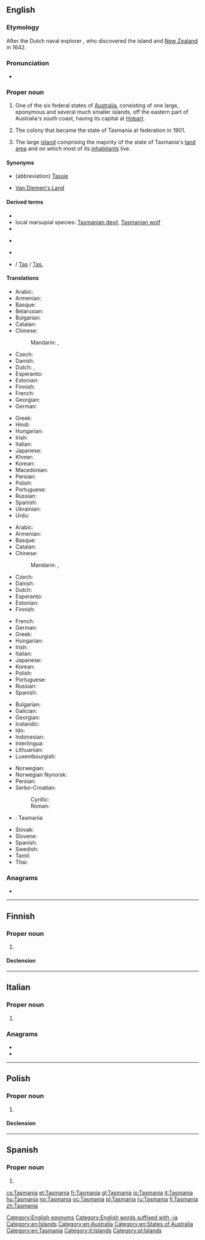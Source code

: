 {{also|Tasmanía|Tasmánia|Tasmània|Tasmânia}}
==English==
{{wikipedia|Tasmania}}

===Etymology===
After the Dutch naval explorer {{w|Abel Tasman}}, who discovered the island and [[New Zealand]] in 1642.

===Pronunciation===
* {{rhymes|eɪniə|lang=en}}

===Proper noun===
{{en-proper noun}}

# One of the six federal states of [[Australia]], consisting of one large, eponymous and several much smaller islands, off the eastern part of Australia's south coast, having its capital at [[Hobart]].
# {{lb|en|historical}} The colony that became the state of Tasmania at federation in 1901.
# The large [[island]] comprising the majority of the state of Tasmania's [[land]] [[area]] and on which most of its [[inhabitant]]s live.

====Synonyms====
* (abbreviation) [[Tassie]] {{qualifier|colloquial}}
* {{qualifier|historical}} [[Van Diemen's Land]]

====Derived terms====
* {{l|en|Tasmanian}}
* local marsupial species: [[Tasmanian devil]], [[Tasmanian wolf]]
* {{l|en|Tasmanian cider tree}}
* {{l|en|Taswegian}} {{qualifier|colloquial}}
* {{l|en|Trans-Tasman}} {{qualifier|colloquial}}
* {{l|en|TAS}} / [[Tas]] / [[Tas.]] {{qualifier|abbreviation}}

====Translations====
{{trans-top|Australian state}}
* Arabic: {{t|ar|تَاسْمَانِيَا|f|tr=tasmāniyā}}
* Armenian: {{t|hy|Տասմանիա}}
* Basque: {{t|eu|Tasmania}}
* Belarusian: {{t|be|Тасманія|f|tr=Tasmánija|sc=Cyrl}}
* Bulgarian: {{t|bg|Тасмания|f|tr=Tasmánija|sc=Cyrl}}
* Catalan: {{t|ca|Tasmània|f}}
* Chinese:
*: Mandarin: {{t+|cmn|塔斯馬尼亞|sc=Hani}}, {{t+|cmn|塔斯马尼亚|tr=Tǎsīmǎníyà|sc=Hani}}
* Czech: {{t|cs|Tasmánie|f}}
* Danish: {{t|da|Tasmanien}}
* Dutch: {{t+|nl|Tasmanië}}, {{t|nl|Tasmania}}
* Esperanto: {{t|eo|Tasmanio}}
* Estonian: {{t|et|Tasmaania}}
* Finnish: {{t+|fi|Tasmania}}
* French: {{t+|fr|Tasmanie}}
* Georgian: {{t|ka|ტასმანია}}
* German: {{t+|de|Tasmanien|n}}
{{trans-mid}}
* Greek: {{t+|el|Τασμανία|f}}
* Hindi: {{t|hi|तस्मानिया|m|tr=tasmāniyā|sc=Deva}}
* Hungarian: {{t+|hu|Tasmania}}
* Irish: {{t|ga|Tasmáin|f|alt=an Tasmáin}}
* Italian: {{t+|it|Tasmania}}
* Japanese: {{t|ja|タスマニア|tr=Tasumania}}
* Khmer: {{t|km|តាស្មានី|sc=Khmr|tr=taasmienii}}
* Korean: {{t|ko|태즈메이니아|tr=Taejeumeinia|sc=Kore}}
* Macedonian: {{t|mk|Тасманија|f|tr=Tasmánija}}
* Persian: {{t|fa|تاسمانی|tr=Tâsmâni|sc=fa-Arab}}
* Polish: {{t+|pl|Tasmania|f}}
* Portuguese: {{t|pt|Tasmânia|f}}
* Russian: {{t+|ru|Тасма́ния|f}}
* Spanish: {{t|es|Tasmania}}
* Ukrainian: {{t|uk|Тасманія|f|tr=Tasmánija|sc=Cyrl}}
* Urdu: {{t|ur|تسمانیا|m|tr=tasmāniyā|sc=ur-Arab}}
{{trans-bottom}}

{{trans-top|island comprising majority of state}}
* Arabic: {{t|ar|تَاسْمَانِيَا|f|tr=tasmāniyā}}
* Armenian: {{t|hy|Տասմանիա}}
* Basque: {{t|eu|Tasmania}}
* Catalan: {{t|ca|Tasmània|f}}
* Chinese:
*: Mandarin: {{t+|cmn|塔斯馬尼亞|alt=塔斯馬尼亞（島）|sc=Hani}}, {{t+|cmn|塔斯马尼亚|alt=塔斯馬尼亞（岛）|tr=Tǎsīmǎníyà [dǎo]|sc=Hani}}
* Czech: {{t|cs|Tasmánie|f}}
* Danish: {{t|da|Tasmanien}}
* Dutch: {{t+|nl|Tasmanië}}
* Esperanto: {{t|eo|Tasmanio}}
* Estonian: {{t|et|Tasmaania}}
* Finnish: {{t+|fi|Tasmania}}
{{trans-mid}}
* French: {{t+|fr|Tasmanie}}
* German: {{t+|de|Tasmanien|n}}
* Greek: {{t+|el|Τασμανία|f}}
* Hungarian: {{t+|hu|Tasmania}}
* Irish: {{t|ga|Tasmáin|f|alt=an Tasmáin}}
* Italian: {{t+|it|Tasmania}}
* Japanese: {{t|ja|タスマニア|tr=Tasumania}}
* Korean: {{t|ko|태즈메이니아|tr=Taejeumeinia|sc=Kore}}
* Polish: {{t+|pl|Tasmania|f}}
* Portuguese: {{t|pt|Tasmânia|f}}
* Russian: {{t+|ru|Тасма́ния|f}}
* Spanish: {{t|es|Tasmania}}
{{trans-bottom}}

{{checktrans-top}}
* Bulgarian: {{t-check|bg|Тасмания}}
* Galician: {{t+check|gl|Tasmania}}
* Georgian: {{t-check|ka|ტასმანია}}
* Icelandic: {{t-check|is|Tasmanía}}
* Ido: {{t+check|io|Tasmania}}
* Indonesian: {{t-check|id|Tasmania}}
* Interlingua: {{t-check|ia|Tasmania}}
* Lithuanian: {{t-check|lt|Tasmanija}}
* Luxembourgish: {{t-check|lb|Tasmanien}}
{{trans-mid}}
* Norwegian: {{t+check|no|Tasmania}}
* Norwegian Nynorsk: {{t-check|nn|Tasmania}}
* Persian: {{t-check|fa|تاسمانی|sc=fa-Arab}}
* Serbo-Croatian:
*: Cyrillic: {{t-check|sh|Тасманија|f|sc=Cyrl}}
*: Roman: {{t+check|sh|Tasmanija|f}}
* {{ttbc|scn}}: Tasmania
* Slovak: {{t-check|sk|Tasmánia}}
* Slovene: {{t-check|sl|Tasmanija}}
* Spanish: {{t-check|es|Tasmania}}
* Swedish: {{t+check|sv|Tasmanien}}
* Tamil: {{t-check|ta|தாஸ்மானியா|sc=Taml}}
* Thai: {{t-check|th|รัฐแทสเมเนีย|sc=Thai}}
{{trans-bottom}}

===Anagrams===
* {{l|en|amanitas}}

[[Category:English eponyms]]
[[Category:English words suffixed with -ia]]
[[Category:en:Islands]]
[[Category:en:Australia]]
[[Category:en:States of Australia]]
[[Category:en:Tasmania]]

----

==Finnish==

===Proper noun===
{{fi-proper noun}}

# {{l|en|Tasmania}}

====Declension====
{{fi-decl-kulkija|n=sg|Tasmani|a}}

----

==Italian==

===Proper noun===
{{it-proper noun|g=f}}

# {{l|en|Tasmania}}

===Anagrams===
* {{l|it|ansimata}}
* {{l|it|smaniata}}

[[Category:it:Islands]]

----

==Polish==
{{wikipedia|lang=pl}}

===Proper noun===
{{head|pl|proper noun|g=f}}

# {{l|en|Tasmania}}

====Declension====
{{pl-decl-noun-sing|Tasmania|Tasmanii|Tasmanii|Tasmanię|Tasmanią|Tasmanii|Tasmanio}}

[[Category:pl:Islands]]

----

==Spanish==

===Proper noun===
{{es-proper noun}}

# {{place|es|state|c/en:Australia|t1=Tasmania}}

[[cs:Tasmania]]
[[et:Tasmania]]
[[fr:Tasmania]]
[[gl:Tasmania]]
[[io:Tasmania]]
[[it:Tasmania]]
[[hu:Tasmania]]
[[no:Tasmania]]
[[oc:Tasmania]]
[[pl:Tasmania]]
[[ru:Tasmania]]
[[fi:Tasmania]]
[[zh:Tasmania]]